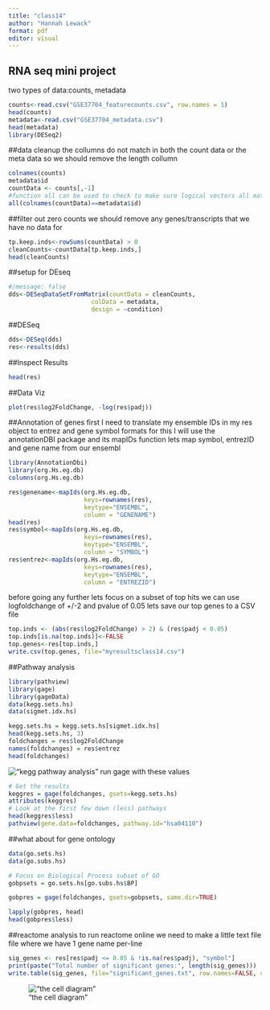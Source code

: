 ```yaml
---
title: "class14"
author: "Hannah Lewack"
format: pdf
editor: visual
---
```


## RNA seq mini project

two types of data:counts, metadata
```r
counts<-read.csv("GSE37704_featurecounts.csv", row.names = 1)
head(counts)
metadata<-read.csv("GSE37704_metadata.csv")
head(metadata)
library(DESeq2)
```

##data cleanup
the collumns do not match in both the count data or the meta data so we should remove the length collumn
```r
colnames(counts)
metadata$id
countData <- counts[,-1]
#function all can be used to check to make sure logical vectors all match between data sets
all(colnames(countData)==metadata$id)
```
##filter out zero counts
we should remove any genes/transcripts that we have no data for
```r
tp.keep.inds<-rowSums(countData) > 0
cleanCounts<-countData[tp.keep.inds,]
head(cleanCounts)
```


##setup for DEseq
```r
#/message: false
dds<-DESeqDataSetFromMatrix(countData = cleanCounts,
                       colData = metadata,
                       design = ~condition)
```
##DESeq
```r
dds<-DESeq(dds)
res<-results(dds)
```

##Inspect Results
```r
head(res)
```

##Data Viz
```r
plot(res$log2FoldChange, -log(res$padj))
```

##Annotation of genes 
first I need to translate my ensemble IDs in my res object to entrez and gene symbol formats
for this I will use the annotationDBI package and its mapIDs function
lets map symbol, entrezID and gene name from our ensembl
```r
library(AnnotationDbi)
library(org.Hs.eg.db)
columns(org.Hs.eg.db)
```

```r
res$genename<-mapIds(org.Hs.eg.db, 
                     keys=rownames(res),
                     keytype="ENSEMBL",
                     column = "GENENAME")
head(res)
res$symbol<-mapIds(org.Hs.eg.db, 
                     keys=rownames(res),
                     keytype="ENSEMBL",
                     column = "SYMBOL")
res$entrez<-mapIds(org.Hs.eg.db, 
                     keys=rownames(res),
                     keytype="ENSEMBL",
                     column = "ENTREZID")
```
before going any further lets focus on a subset of top hits
we can use logfoldchange of +/-2 and pvalue of 0.05
lets save our top genes to a CSV file
```r
top.inds <- (abs(res$log2FoldChange) > 2) & (res$padj < 0.05)
top.inds[is.na(top.inds)]<-FALSE
top.genes<-res[top.inds,]
write.csv(top.genes, file="myresultsclass14.csv")
```

##Pathway analysis

```r
library(pathview)
library(gage)
library(gageData)
data(kegg.sets.hs)
data(sigmet.idx.hs)
```

```r
kegg.sets.hs = kegg.sets.hs[sigmet.idx.hs]
head(kegg.sets.hs, 3)
foldchanges = res$log2FoldChange
names(foldchanges) = res$entrez
head(foldchanges)
```
!["kegg pathway analysis"](hsa04110.pathview.png)
run gage with these values
```r
# Get the results
keggres = gage(foldchanges, gsets=kegg.sets.hs)
attributes(keggres)
# Look at the first few down (less) pathways
head(keggres$less)
pathview(gene.data=foldchanges, pathway.id="hsa04110")
```
##what about for gene ontology
```r
data(go.sets.hs)
data(go.subs.hs)

# Focus on Biological Process subset of GO
gobpsets = go.sets.hs[go.subs.hs$BP]

gobpres = gage(foldchanges, gsets=gobpsets, same.dir=TRUE)

lapply(gobpres, head)
head(gobpres$less)
```
##reactome analysis
to run reactome online we need to make a little text file file where we have 1 gene name per-line
```r
sig_genes <- res[res$padj <= 0.05 & !is.na(res$padj), "symbol"]
print(paste("Total number of significant genes:", length(sig_genes)))
write.table(sig_genes, file="significant_genes.txt", row.names=FALSE, col.names=FALSE, quote=FALSE)
```
!["the cell diagram"](R-HSA-1640170.png)



